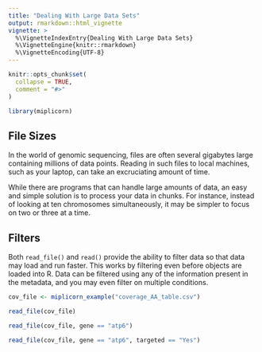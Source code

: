 ```yaml
---
title: "Dealing With Large Data Sets"
output: rmarkdown::html_vignette
vignette: >
  %\VignetteIndexEntry{Dealing With Large Data Sets}
  %\VignetteEngine{knitr::rmarkdown}
  %\VignetteEncoding{UTF-8}
---
```


```r
knitr::opts_chunk$set(
  collapse = TRUE,
  comment = "#>"
)

library(miplicorn)
```

## File Sizes
In the world of genomic sequencing, files are often several gigabytes large
containing millions of data points. Reading in such files to local machines,
such as your laptop, can take an excruciating amount of time.

While there are programs that can handle large amounts of data, an easy and
simple solution is to process your data in chunks. For instance, instead of
looking at ten chromosomes simultaneously, it may be simpler to focus on two or
three at a time.

<!-- ### Benchmark -->
<!-- ```{r benchmark} -->
<!-- library(bench) -->
<!-- path = "~/Desktop/Bailey Lab Data/Extended Haplotype Uganda/Tables/" -->

<!-- mark(read_file(paste0(path, "hap1_HAP_reference_AN_table.csv"))) -->
<!-- ``` -->

## Filters
Both `read_file()` and `read()` provide the ability to filter data so that data
may load and run faster. This works by filtering even before objects are loaded
into R. Data can be filtered using any of the information present in the
metadata, and you may even filter on multiple conditions.

```r
cov_file <- miplicorn_example("coverage_AA_table.csv")

read_file(cov_file)

read_file(cov_file, gene == "atp6")

read_file(cov_file, gene == "atp6", targeted == "Yes")
```
